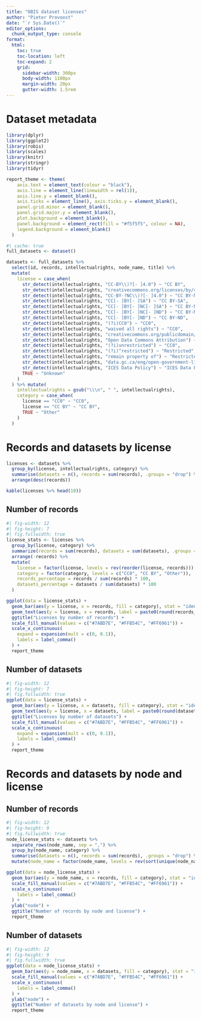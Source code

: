 ```yaml
---
title: "OBIS dataset licenses"
author: "Pieter Provoost"
date: "`r Sys.Date()`"
editor_options: 
  chunk_output_type: console
format:
  html:
    toc: true
    toc-location: left
    toc-expand: 2
    grid:
      sidebar-width: 300px
      body-width: 1100px
      margin-width: 20px
      gutter-width: 1.5rem
---
```


# Dataset metadata

```r
library(dplyr)
library(ggplot2)
library(robis)
library(scales)
library(knitr)
library(stringr)
library(tidyr)

report_theme <- theme(
    axis.text = element_text(colour = "black"),
    axis.line = element_line(linewidth = rel(1)),
    axis.line.y = element_blank(),
    axis.ticks = element_line(), axis.ticks.y = element_blank(),
    panel.grid.minor = element_blank(),
    panel.grid.major.y = element_blank(),
    plot.background = element_blank(),
    panel.background = element_rect(fill = "#f5f5f5", colour = NA),
    legend.background = element_blank()
  )
```

```r
#| cache: true
full_datasets <- dataset()
```

```r
datasets <- full_datasets %>% 
  select(id, records, intellectualrights, node_name, title) %>% 
  mutate(
    license = case_when(
      str_detect(intellectualrights, "CC-BY\\)?[- ]4.0") ~ "CC BY",
      str_detect(intellectualrights, "creativecommons.org/licenses/by/4.0") ~ "CC BY",
      str_detect(intellectualrights, "CC-BY-?NC\\)?[- ]4.0") ~ "CC BY-NC",
      str_detect(intellectualrights, "CC[- ]BY[- ]SA") ~ "CC BY-SA",
      str_detect(intellectualrights, "CC[- ]BY[- ]NC[- ]SA") ~ "CC BY-NC-SA",
      str_detect(intellectualrights, "CC[- ]BY[- ]NC[- ]ND") ~ "CC BY-NC-ND",
      str_detect(intellectualrights, "CC[- ]BY[- ]ND") ~ "CC BY-ND",
      str_detect(intellectualrights, "(?i)CC0") ~ "CC0",
      str_detect(intellectualrights, "waived all rights") ~ "CC0",
      str_detect(intellectualrights, "creativecommons.org/publicdomain/zero/1\\.0") ~ "CC0",
      str_detect(intellectualrights, "Open Data Commons Attribution") ~ "Open Data Commons Attribution",
      str_detect(intellectualrights, "(?i)unrestricted") ~ "CC0",
      str_detect(intellectualrights, "(?i)^restricted") ~ "Restricted",
      str_detect(intellectualrights, "remain property of") ~ "Restricted",
      str_detect(intellectualrights, "data.gc.ca/eng/open-government-licence-canada") ~ "Open Government Licence - Canada",
      str_detect(intellectualrights, "ICES Data Policy") ~ "ICES Data Policy",
      TRUE ~ "Unknown"
    )
  ) %>% mutate(
    intellectualrights = gsub("\\\n", " ", intellectualrights),    
    category = case_when(
      license == "CC0" ~ "CC0",
      license == "CC BY" ~ "CC BY",
      TRUE ~ "Other"
    )
  )
```

# Records and datasets by license

```r
licenses <- datasets %>% 
  group_by(license, intellectualrights, category) %>%
  summarise(datasets = n(), records = sum(records), .groups = "drop") %>%
  arrange(desc(records))

kable(licenses %>% head(10))
```

## Number of records

```r
#| fig-width: 12
#| fig-height: 7
#| fig.fullwidth: true
license_stats <- licenses %>% 
  group_by(license, category) %>% 
  summarize(records = sum(records), datasets = sum(datasets), .groups = "drop") %>% 
  arrange(-records) %>% 
  mutate(
    license = factor(license, levels = rev(reorder(license, records))),
    category = factor(category, levels = c("CC0", "CC BY", "Other")),
    records_percentage = records / sum(records) * 100,
    datasets_percentage = datasets / sum(datasets) * 100
  )

ggplot(data = license_stats) +
  geom_bar(aes(y = license, x = records, fill = category), stat = "identity") +
  geom_text(aes(y = license, x = records, label = paste0(round(records_percentage, 1), "%")), vjust = 0.5, hjust = -0.2) +
  ggtitle("Licenses by number of records") +
  scale_fill_manual(values = c("#7ABD7E", "#FFB54C", "#FF6961")) +
  scale_x_continuous(
    expand = expansion(mult = c(0, 0.1)),
    labels = label_comma()
  ) +
  report_theme
```

## Number of datasets

```r
#| fig-width: 12
#| fig-height: 7
#| fig.fullwidth: true
ggplot(data = license_stats) +
  geom_bar(aes(y = license, x = datasets, fill = category), stat = "identity") +
  geom_text(aes(y = license, x = datasets, label = paste0(round(datasets_percentage, 1), "%")), vjust = 0.5, hjust = -0.2) +
  ggtitle("Licenses by number of datasets") +
  scale_fill_manual(values = c("#7ABD7E", "#FFB54C", "#FF6961")) +
  scale_x_continuous(
    expand = expansion(mult = c(0, 0.1)),
    labels = label_comma()
  ) +
  report_theme
```

# Records and datasets by node and license

## Number of records

```r
#| fig-width: 12
#| fig-height: 9
#| fig.fullwidth: true
node_license_stats <- datasets %>%
  separate_rows(node_name, sep = ",") %>% 
  group_by(node_name, category) %>%
  summarise(datasets = n(), records = sum(records), .groups = "drop") %>% 
  mutate(node_name = factor(node_name, levels = rev(sort(unique(node_name)))))

ggplot(data = node_license_stats) +
  geom_bar(aes(y = node_name, x = records, fill = category), stat = "identity") +
  scale_fill_manual(values = c("#7ABD7E", "#FFB54C", "#FF6961")) +
  scale_x_continuous(
    labels = label_comma()
  ) +
  ylab("node") +
  ggtitle("Number of records by node and license") +
  report_theme
```

## Number of datasets

```r
#| fig-width: 12
#| fig-height: 9
#| fig.fullwidth: true
ggplot(data = node_license_stats) +
  geom_bar(aes(y = node_name, x = datasets, fill = category), stat = "identity") +
  scale_fill_manual(values = c("#7ABD7E", "#FFB54C", "#FF6961")) +
  scale_x_continuous(
    labels = label_comma()
  ) +
  ylab("node") +
  ggtitle("Number of datasets by node and license") +
  report_theme
```